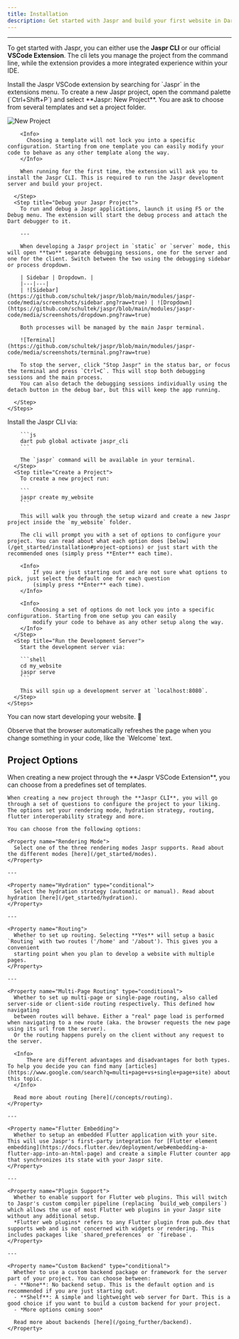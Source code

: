 ```yaml
---
title: Installation
description: Get started with Jaspr and build your first website in Dart.
---
```


---

To get started with Jaspr, you can either use the **Jaspr CLI** or our official **VSCode Extension**. The cli lets you manage the project from the command line, while the extension provides a more integrated experience within your IDE.

<Tabs groupId="installation" defaultValue="vscode">
  <Tab label="VSCode Extension" value="vscode">
    <Steps>
      <Step title="Install CLI">
        Install the Jaspr VSCode extension by searching for `Jaspr` in the extensions menu.
      </Step>
      <Step title="Create a Project">
        To create a new Jaspr project, open the command palette (`Ctrl+Shift+P`) and select **Jaspr: New Project**. You are ask to choose from several templates and set a project folder.

![New Project](https://github.com/schultek/jaspr/blob/main/modules/jaspr-code/media/screenshots/new_project.png?raw=true)

        <Info>
          Choosing a template will not lock you into a specific configuration. Starting from one template you can easily modify your code to behave as any other template along the way.
        </Info>

        When running for the first time, the extension will ask you to install the Jaspr CLI. This is required to run the Jaspr development server and build your project.
        
      </Step>
      <Step title="Debug your Jaspr Project">
        To run and debug a Jaspr applications, launch it using F5 or the Debug menu. The extension will start the debug process and attach the Dart debugger to it. 

        ---

        When developing a Jaspr project in `static` or `server` mode, this will open **two** separate debugging sessions, one for the server and one for the client. Switch between the two using the debugging sidebar or process dropdown.

        | Sidebar | Dropdown. |
        |---|---|
        | ![Sidebar](https://github.com/schultek/jaspr/blob/main/modules/jaspr-code/media/screenshots/sidebar.png?raw=true) | ![Dropdown](https://github.com/schultek/jaspr/blob/main/modules/jaspr-code/media/screenshots/dropdown.png?raw=true)

        Both processes will be managed by the main Jaspr terminal.

        ![Terminal](https://github.com/schultek/jaspr/blob/main/modules/jaspr-code/media/screenshots/terminal.png?raw=true)

        To stop the server, click "Stop Jaspr" in the status bar, or focus the terminal and press `Ctrl+C`. This will stop both debugging sessions and the main process.
        You can also detach the debugging sessions individually using the detach button in the debug bar, but this will keep the app running.

      </Step>
    </Steps>
  </Tab>
  <Tab title="Jaspr CLI" value="cli">
    <Steps>
      <Step title="Install CLI">
        Install the Jaspr CLI via:

        ```js
        dart pub global activate jaspr_cli
        ```

        The `jaspr` command will be available in your terminal.
      </Step>
      <Step title="Create a Project">
        To create a new project run:

        ```
        jaspr create my_website
        ```

        This will walk you through the setup wizard and create a new Jaspr project inside the `my_website` folder.

        The cli will prompt you with a set of options to configure your project. You can read about what each option does [below](/get_started/installation#project-options) or just start with the recommended ones (simply press **Enter** each time).

        <Info>
            If you are just starting out and are not sure what options to pick, just select the default one for each question
            (simply press **Enter** each time).
        </Info>

        <Info>
            Choosing a set of options do not lock you into a specific configuration. Starting from one setup you can easily
            modify your code to behave as any other setup along the way.
        </Info>
      </Step>
      <Step title="Run the Development Server">
        Start the development server via:

        ```shell
        cd my_website
        jaspr serve
        ```

        This will spin up a development server at `localhost:8080`.
      </Step>
    </Steps>
  </Tab>
</Tabs>

You can now start developing your website. 🎉

<Success>
  Observe that the browser automatically refreshes the page when you change something in your code, like the `Welcome` text.
</Success>

## Project Options

<Tabs groupId="installation">
  <Tab label="VSCode Extension" value="vscode">
    When creating a new project through the **Jaspr VSCode Extension**, you can choose from a predefines set of templates.
  </Tab>
  <Tab label="Jaspr CLI" value="cli">
    
    When creating a new project through the **Jaspr CLI**, you will go through a set of questions to configure the project to your liking. The options set your rendering mode, hydration strategy, routing, flutter interoperability strategy and more.

    You can choose from the following options:

    <Property name="Rendering Mode">
      Select one of the three rendering modes Jaspr supports. Read about the different modes [here](/get_started/modes).
    </Property>

    ---

    <Property name="Hydration" type="conditional">
      Select the hydration strategy (automatic or manual). Read about hydration [here](/get_started/hydration).
    </Property>

    ---

    <Property name="Routing">
      Whether to set up routing. Selecting **Yes** will setup a basic `Routing` with two routes ('/home' and '/about'). This gives you a convenient
      starting point when you plan to develop a website with multiple pages.
    </Property>

    ---

    <Property name="Multi-Page Routing" type="conditional">
      Whether to set up multi-page or single-page routing, also called server-side or client-side routing respectively. This defined how navigating
      between routes will behave. Either a "real" page load is performed when navigating to a new route (aka. the browser requests the new page using its url from the server).
      Or the routing happens purely on the client without any request to the server.

      <Info>
          There are different advantages and disadvantages for both types. To help you decide you can find many [articles](https://www.google.com/search?q=multi+page+vs+single+page+site) about this topic.
      </Info>

      Read more about routing [here](/concepts/routing).
    </Property>

    ---

    <Property name="Flutter Embedding">
      Whether to setup an embedded Flutter application with your site. This will use Jaspr's first-party integration for [Flutter element embedding](https://docs.flutter.dev/deployment/web#embedding-a-flutter-app-into-an-html-page) and create a simple Flutter counter app that synchronizes its state with your Jaspr site.
    </Property>

    ---

    <Property name="Plugin Support">
      Whether to enable support for Flutter web plugins. This will switch to Jaspr's custom compiler pipeline (replacing `build_web_compilers`) which allows the use of most Flutter web plugins in your Jaspr site without any additional setup.
      *Flutter web plugins* refers to any Flutter plugin from pub.dev that supports web and is not concerned with widgets or rendering. This includes packages like `shared_preferences` or `firebase`.
    </Property>

    ---

    <Property name="Custom Backend" type="conditional">
      Whether to use a custom backend package or framework for the server part of your project. You can choose between:
      - **None**: No backend setup. This is the default option and is recommended if you are just starting out.
      - **Shelf**: A simple and lightweight web server for Dart. This is a good choice if you want to build a custom backend for your project.
      - *More options coming soon*

      Read more about backends [here](/going_further/backend).
    </Property>

  </Tab>
